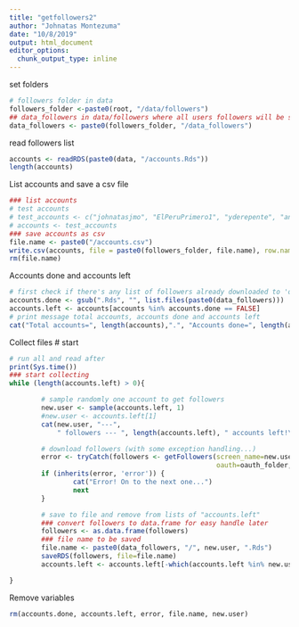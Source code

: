 ```yaml
---
title: "getfollowers2"
author: "Johnatas Montezuma"
date: "10/8/2019"
output: html_document
editor_options: 
  chunk_output_type: inline
---
```



set folders
```r
# followers folder in data
followers_folder <-paste0(root, "/data/followers")
## data_followers in data/followers where all users followers will be saved
data_followers <- paste0(followers_folder, "/data_followers")
```


read followers list
```r
accounts <- readRDS(paste0(data, "/accounts.Rds"))
length(accounts)
```


List accounts and save a csv file
```r
### list accounts
# test accounts
# test_accounts <- c("johnatasjmo", "ElPeruPrimero1", "yderepente", "angeluisvalb")
# accounts <- test_accounts
### save accounts as csv
file.name <- paste0("/accounts.csv")
write.csv(accounts, file = paste0(followers_folder, file.name), row.names = FALSE)
rm(file.name)
```

Accounts done and accounts left
```r
# first check if there's any list of followers already downloaded to 'outfolder'
accounts.done <- gsub(".Rds", "", list.files(paste0(data_followers)))
accounts.left <- accounts[accounts %in% accounts.done == FALSE]
# print message total accounts, accounts done and accounts left
cat("Total accounts=", length(accounts),".", "Accounts done=", length(accounts.done),".", "Accounts left=" , length(accounts.left), "."  ) 
```


Collect files
# start
```r
# run all and read after
print(Sys.time())
### start collecting
while (length(accounts.left) > 0){

        # sample randomly one account to get followers
        new.user <- sample(accounts.left, 1)
        #new.user <- accounts.left[1]
        cat(new.user, "---", 
            " followers --- ", length(accounts.left), " accounts left!\n")

        # download followers (with some exception handling...)
        error <- tryCatch(followers <- getFollowers(screen_name=new.user,
                                                    oauth=oauth_folder, sleep=0.5, verbose=FALSE), error=function(e) e)
        if (inherits(error, 'error')) {
                cat("Error! On to the next one...")
                next
        }

        # save to file and remove from lists of "accounts.left"
        ### convert followers to data.frame for easy handle later
        followers <- as.data.frame(followers)
        ### file name to be saved
        file.name <- paste0(data_followers, "/", new.user, ".Rds")
        saveRDS(followers, file=file.name)
        accounts.left <- accounts.left[-which(accounts.left %in% new.user)]

}
```

Remove variables
```r
rm(accounts.done, accounts.left, error, file.name, new.user)
```